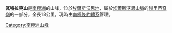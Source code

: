 {{coord|79|26|S|85|22|W|display=title}}

'''瓦特拉克山'''是[[南極洲|南極洲]]的山峰，位於[[埃爾斯沃思地|埃爾斯沃思地]]，屬於[[埃爾斯沃思山脈|埃爾斯沃思山脈]]的[[赫里蒂奇嶺|赫里蒂奇嶺]]的一部分，全長18公里，現時由[[南極條約體系|南極條約體系]]管理。

{{DEFAULTSORT:Watlack Hills}}
[[Category:南極洲山峰|Category:南極洲山峰]]


{{EllsworthLand-geo-stub}}